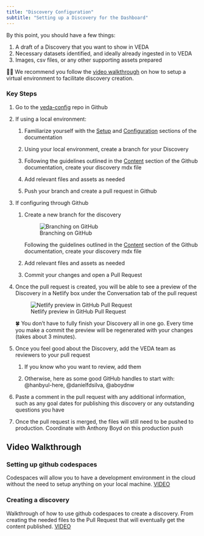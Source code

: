 ```yaml
---
title: "Discovery Configuration"
subtitle: "Setting up a Discovery for the Dashboard"
---
```


By this point, you should have a few things:

1.  A draft of a Discovery that you want to show in VEDA
2.  Necessary datasets identified, and ideally already ingested in to VEDA
3.  Images, csv files, or any other supporting assets prepared


🧑‍🏫 We recommend you follow the [video walkthrough](#sec-video-walkthrough) on how to setup a virtual environment to facilitate discovery creation.

### Key Steps

1. Go to the [veda-config](https://github.com/NASA-IMPACT/veda-config) repo in Github

2. If using a local environment:

    1. Familiarize yourself with the [Setup](https://github.com/NASA-IMPACT/veda-config/blob/develop/docs/SETUP.md) and [Configuration](https://github.com/NASA-IMPACT/veda-config/blob/develop/docs/CONFIGURATION.md) sections of the documentation

    2. Using your local environment, create a branch for your Discovery

    3. Following the guidelines outlined in the [Content](https://github.com/NASA-IMPACT/veda-ui/blob/main/docs/content/CONTENT.md) section of the Github documentation, create your discovery mdx file

    4. Add relevant files and assets as needed

    5. Push your branch and create a pull request in Github

3. If configuring through Github

    1. Create a new branch for the discovery

       ![Branching on GitHub](https://res.cloudinary.com/almanac/image/upload/v1678300216/workspace_portal_uploads/hw7elccu5sil1sy2qu4c.png)

       Following the guidelines outlined in the [Content](https://github.com/NASA-IMPACT/veda-ui/blob/main/docs/content/CONTENT.md) section of the Github documentation, create your discovery mdx file

    2. Add relevant files and assets as needed

    3.  Commit your changes and open a Pull Request


4. Once the pull request is created, you will be able to see a preview of the Discovery in a Netlify box under the Conversation tab of the pull request


    ![Netlify preview in GitHub Pull Request](https://res.cloudinary.com/almanac/image/upload/v1677706325/workspace_portal_uploads/saevbqahnjlybjiftqfr.png)

    🍀 You don't have to fully finish your Discovery all in one go. Every time you make a commit the preview will be regenerated with your changes (takes about 3 minutes).

5. Once you feel good about the Discovery, add the VEDA team as reviewers to your pull request

    1. If you know who you want to review, add them

    2. Otherwise, here as some good GitHub handles to start with: @hanbyul-here, @danielfdsilva, @aboydnw

6. Paste a comment in the pull request with any additional information, such as any goal dates for publishing this discovery or any outstanding questions you have

7. Once the pull request is merged, the files will still need to be pushed to production. Coordinate with Anthony Boyd on this production push


## Video Walkthrough {#sec-video-walkthrough}

### Setting up github codespaces

Codespaces will allow you to have a development environment in the cloud without the need to setup anything on your local machine. [VIDEO](https://drive.google.com/file/d/1u2hkokW3ZDmrjYNkg10OgWU0-nNtHpJ6/view)

### Creating a discovery

Walkthrough of how to use github codespaces to create a discovery. From creating the needed files to the Pull Request that will eventually get the content published. [VIDEO](https://drive.google.com/file/d/1Jkbt2csXntPPe8G5TBGic9UYZsj2rgW3/view)
